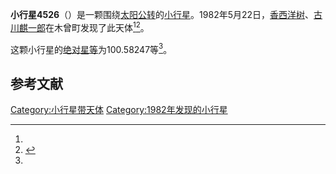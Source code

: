 {{Infobox planet
| bgcolour = #FFFFC0
| name = 4526 Konko
| symbol = 
| image = 
| caption = 
| discovery = yes
| discovery_ref = 
| discoverer = [[香西洋树|香西洋树]]、[[古川麒一郎|古川麒一郎]]
| discovery_site = [[木曾町|木曾町]] 
| discovered = 1982年5月22日
| designations = yes
| mp_name = 
| named_after = 
| alt_names = 1982 KN1/ 1973 FR1 / 1986 HN
| mp_category = [[主带小行星|主带小行星]]
| orbit_ref = <ref name="a">[http://ssd.jpl.nasa.gov/sbdb.cgi?sstr=4526 4526 Konko] {{Wayback|url=http://ssd.jpl.nasa.gov/sbdb.cgi?sstr=4526 |date=20201124005617 }}，小行星數據庫瀏覽器（JPL Small-Body Database Browser）－[[美国国家航空航天局|美国国家航空航天局]]喷气推进实验室</ref>
| epoch = 2456400.5 (2013年4月18日更新)
| aphelion = {{convert|2.9351807|AU|km|3|abbr=on|lk=out}}
| perihelion = {{convert|2.3256221|AU|km|3|abbr=on}}
| semimajor = {{convert|2.6304014|AU|km|3|abbr=on}}
| eccentricity = 0.115868
| period = 1558.22968 [[日|日]]<br />4.27[[儒略年|儒略年]]
| avg_speed = 
| inclination = 14.15755
| asc_node = 101.57838
| mean_anomaly = 
| arg_peri = 100.58247
| satellites = 
| physical_characteristics = yes
| dimensions = 
| mass = 
| density = 
| surface_grav = 
| escape_velocity = 
| sidereal_day = 
| axial_tilt = 
| pole_ecliptic_lat = 
| pole_ecliptic_lon = 
| albedo = 
| temperatures= 
| temp_name1 = 
| mean_temp_1 = 
| max_temp_1 = 
| temp_name2 = 
| max_temp_2 = 
| spectral_type = 
| abs_magnitude = 100.58247
}}

'''小行星4526'''（{{lang-en|4526 Konko}}）是一颗围绕[[太阳|太阳]][[公转|公转]]的[[小行星|小行星]]。1982年5月22日，[[香西洋树|香西洋树]]、[[古川麒一郎|古川麒一郎]]在木曾町发现了此天体<ref name="a" /><ref>{{cite news|title=小行星列表|url=http://cfa-www.harvard.edu/iau/lists/NumberedMPs.txt|accessdate=2013-07-08|newspaper=哈佛大学|archive-date=2008-05-17|archive-url=https://web.archive.org/web/20080517010638/http://cfa-www.harvard.edu/iau/lists/NumberedMPs.txt|dead-url=no}}</ref>。

这颗小行星的[[绝对星等|绝对星等]]为100.58247等<ref name="a" />。

==参考文献==
{{reflist}}
{{Minor Planet Number|[[小行星4525|小行星4525]]|[[小行星4527|小行星4527]]}}

{{小天体}}

[[Category:小行星带天体|Category:小行星带天体]]
[[Category:1982年发现的小行星|Category:1982年发现的小行星]]

{{asteroid-stub}}